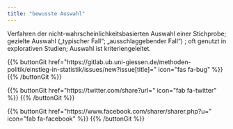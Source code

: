 ```yaml
---
title: "bewusste Auswahl"
---
```


Verfahren der nicht-wahrscheinlichkeitsbasierten Auswahl einer Stichprobe; gezielte Auswahl („typischer Fall“; „ausschlaggebender Fall“) ; oft genutzt in explorativen Studien; Auswahl ist kriteriengeleitet.

{{% buttonGit href=\"https\:\/\/gitlab.ub.uni-giessen.de\/methoden-politik\/einstieg-in-statistik\/issues\/new?issue[title]=\" icon=\"fas fa-bug\" %}} {{% /buttonGit %}} 

{{% buttonGit href=\"https\:\/\/twitter.com\/share?url=\" icon=\"fab fa-twitter\" %}} {{% /buttonGit %}}

{{% buttonGit href=\"https\:\/\/www.facebook.com\/sharer\/sharer.php?u=\" icon=\"fab fa-facebook\" %}} {{% /buttonGit %}}
